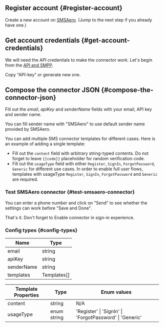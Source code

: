 ## Register account \{#register-account}

Create a new account on [SMSAero](https://smsaero.ru/). (Jump to the next step if you already have one.)

## Get account credentials \{#get-account-credentials}

We will need the API credentials to make the connector work. Let's begin from
the [API and SMPP](https://smsaero.ru/cabinet/settings/apikey/).

Copy "API-key" or generate new one.

## Compose the connector JSON \{#compose-the-connector-json}

Fill out the _email_, _apiKey_ and _senderName_ fields with your email, API key and sender name.

You can fill sender name with "SMSAero" to use default sender name provided by SMSAero.

You can add multiple SMS connector templates for different cases. Here is an example of adding a single template:

- Fill out the `content` field with arbitrary string-typed contents. Do not forget to leave `{{code}}` placeholder for
  random verification code.
- Fill out the `usageType` field with either `Register`, `SignIn`, `ForgotPassword`, `Generic` for different use cases.
  In order to enable full user flows, templates with usageType `Register`, `SignIn`, `ForgotPassword` and `Generic` are
  required.

### Test SMSAero connector \{#test-smsaero-connector}

You can enter a phone number and click on "Send" to see whether the settings can work before "Save and Done".

That's it. Don't forget to <MainSiteUrl href="/connectors/sms-connectors/#enable-phone-number-sign-up-or-sign-in">Enable connector in sign-in experience</MainSiteUrl>.

### Config types \{#config-types}

| Name       | Type        |
| ---------- | ----------- |
| email      | string      |
| apiKey     | string      |
| senderName | string      |
| templates  | Templates[] |

| Template Properties | Type        | Enum values                                             |
| ------------------- | ----------- | ------------------------------------------------------- |
| content             | string      | N/A                                                     |
| usageType           | enum string | 'Register' \| 'SignIn' \| 'ForgotPassword' \| 'Generic' |

